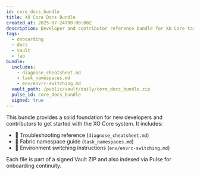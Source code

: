 ```yaml
---
id: core_docs_bundle
title: XO Core Docs Bundle
created_at: 2025-07-24T00:00:00Z
description: Developer and contributor reference bundle for XO Core tasks, diagnostics, and setup.
tags:
  - onboarding
  - docs
  - vault
  - fab
bundle:
  includes:
    - diagnose_cheatsheet.md
    - task_namespaces.md
    - env/envrc-switching.md
  vault_path: /public/vault/daily/core_docs_bundle.zip
  pulse_id: core_docs_bundle
  signed: true
---
```


This bundle provides a solid foundation for new developers and contributors to get started with the XO Core system. It includes:

- 🧪 Troubleshooting reference (`diagnose_cheatsheet.md`)
- 🧭 Fabric namespace guide (`task_namespaces.md`)
- 🌱 Environment switching instructions (`env/envrc-switching.md`)

Each file is part of a signed Vault ZIP and also indexed via Pulse for onboarding continuity.
